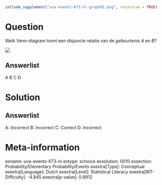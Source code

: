 ```r
include_supplement("uva-events-673-nl-graph01.png", recursive = TRUE)
```

Question
========

Welk Venn-diagram toont een disjuncte relatie van de *gebeurtenis A* en *B*?

![](uva-events-673-nl-graph01.png)

Answerlist
----------

A
B
C
D

Solution
========

Answerlist
----------

A: Incorrect
B: Incorrect
C: Correct
D: Incorrect

Meta-information
================
exname: uva-events-673-nl
extype: schoice
exsolution: 0010
exsection: Probability/Elementary Probability/Events
exextra[Type]: Conceptual
exextra[Language]: Dutch
exextra[Level]: Statistical Literacy
exextra[IRT-Difficulty]: -4.845
exextra[p-value]: 0.9912
